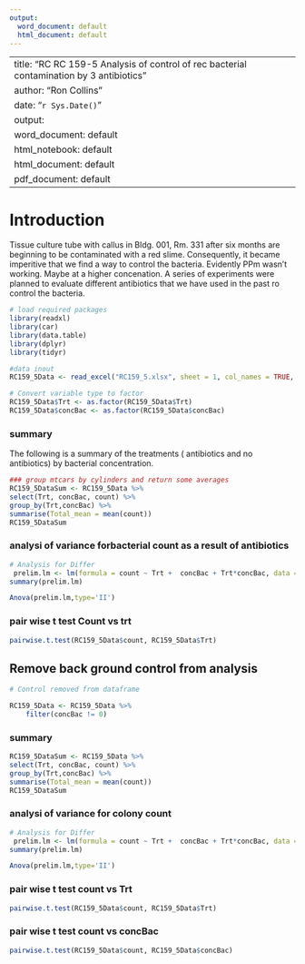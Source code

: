 ```yaml
---
output:
  word_document: default
  html_document: default
---
```

----
title: "RC RC 159-5 Analysis of control of rec bacterial contamination by 3 antibiotics"
author: "Ron Collins"
date: "`r Sys.Date()`"
output: 
  word_document: default
  html_notebook: default
  html_document: default
  pdf_document: default
---
# Introduction
  Tissue culture tube with callus in Bldg. 001, Rm. 331 after six months are beginning to be contaminated with a red slime.  Consequently, it became imperitive that we find a way to control the bacteria.  Evidently PPm wasn't working.  Maybe at a higher concenation. A series of experiments were planned to evaluate different antibiotics that we have used in the past ro control the bacteria.


```r
# load required packages
library(readxl)
library(car)
library(data.table)
library(dplyr)
library(tidyr)
```

```r
#data inout
RC159_5Data <- read_excel("RC159_5.xlsx", sheet = 1, col_names = TRUE, col_types = NULL, na = "NA", skip = 0)
```


```r
# Convert variable type to factor
RC159_5Data$Trt <- as.factor(RC159_5Data$Trt)
RC159_5Data$concBac <- as.factor(RC159_5Data$concBac)

```

### summary
  The following is a summary of the treatments ( antibiotics and no antibiotics) by bacterial concentration. 
```r
### group mtcars by cylinders and return some averages
RC159_5DataSum <- RC159_5Data %>%
select(Trt, concBac, count) %>%
group_by(Trt,concBac) %>%
summarise(Total_mean = mean(count))
RC159_5DataSum
```



### analysi of variance forbacterial count as a result of antibiotics
```r
# Analysis for Differ
 prelim.lm <- lm(formula = count ~ Trt +  concBac + Trt*concBac, data = RC159_5Data, na.action=na.omit)
summary(prelim.lm)

Anova(prelim.lm,type='II')
```
### pair wise t test Count vs trt
```r
pairwise.t.test(RC159_5Data$count, RC159_5Data$Trt)
```

## Remove back ground control from analysis

```r
# Control removed from dataframe

RC159_5Data <- RC159_5Data %>%
    filter(concBac != 0)
```

### summary
```r
RC159_5DataSum <- RC159_5Data %>%
select(Trt, concBac, count) %>%
group_by(Trt,concBac) %>%
summarise(Total_mean = mean(count))
RC159_5DataSum
```


### analysi of variance for colony count
```r
# Analysis for Differ
 prelim.lm <- lm(formula = count ~ Trt +  concBac + Trt*concBac, data = RC159_5Data, na.action=na.omit)
summary(prelim.lm)

Anova(prelim.lm,type='II')
```
### pair wise t test count  vs Trt
```r
pairwise.t.test(RC159_5Data$count, RC159_5Data$Trt)
```


### pair wise t test count  vs concBac
```r
pairwise.t.test(RC159_5Data$count, RC159_5Data$concBac)
```